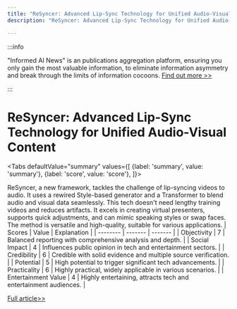 ```yaml
---
title: "ReSyncer: Advanced Lip-Sync Technology for Unified Audio-Visual Content"
description: "ReSyncer: Advanced Lip-Sync Technology for Unified Audio-Visual Content"

---
```



:::info

"Informed AI News" is an publications aggregation platform, ensuring you only gain the most valuable information, to eliminate information asymmetry and break through the limits of information cocoons.  [Find out more >>](/)

:::

# ReSyncer: Advanced Lip-Sync Technology for Unified Audio-Visual Content


<Tabs
	defaultValue="summary"
	values={[
	{label: 'summary', value: 'summary'},
	{label: 'score', value: 'score'},
]}>
<TabItem value="summary">


ReSyncer, a new framework, tackles the challenge of lip-syncing videos to audio. It uses a rewired Style-based generator and a Transformer to blend audio and visual data seamlessly. This tech doesn't need lengthy training videos and reduces artifacts. It excels in creating virtual presenters, supports quick adjustments, and can mimic speaking styles or swap faces. The method is versatile and high-quality, suitable for various applications.
</TabItem>
<TabItem value="score">
	| Scores     | Value   | Explanation |
	| -------- | ------- | ------- |
	| Objectivity  | 7    | Balanced reporting with comprehensive analysis and depth.    |
	| Social Impact | 4     | Influences public opinion in tech and entertainment sectors.    |
	| Credibility    | 6    | Credible with solid evidence and multiple source verification.    |
	| Potential    | 5    | High potential to trigger significant tech advancements.    |
	| Practicality    | 6    | Highly practical, widely applicable in various scenarios.    |
	| Entertainment Value    | 4    | Highly entertaining, attracts tech and entertainment audiences.    |
</TabItem>
</Tabs>

[Full article>>](https://arxiv.org/abs/2408.03284)
